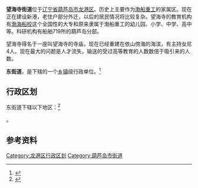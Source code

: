 {{Unreferenced |time=2008-11-09T08:49:33+00:00 }}
{{中国乡级行政区|21/14/03/004/000}}
'''望海寺街道'''位于[[辽宁省|辽宁省]][[葫芦岛市|葫芦岛市]][[龙港区|龙港区]]。历史上主要作为[[渤海船舶重工|渤船重工]]的家属区。现在正在建设新港，老住户部分外迁，以后的居民情况将比较复杂。望海寺的教育机构有[[渤海船校|渤海船校]]这个全国性的大专和原来隶属于渤船重工的幼儿园、小学、中学、高中等。科研机构有船舶719所的葫芦岛分部。

望海寺得名于一座叫望海寺的寺庙，现在已经重建在依山傍海的海滨，有主持女尼4人。现在最大的问题是人才流失，输送的受过高等教育的人数数倍于吸引来的人数。

'''东街道'''，是{{PRC admin/fullname|21/14/03/004/000|3}}下辖的一个[[乡镇|乡镇]]级行政单位。<ref>{{PRC admin/ref sgc|{{PRC admin/parent|21/14/03/004/000}}}}</ref>

== 行政区划 ==

东街道下辖以下地区：<ref>{{PRC admin/ref sgc|21/14/03/004/000}}</ref>

{{PRC admin/children|21/14/03/004/000}}。

== 参考资料 ==

{{reflist}}

{{PRC admin/navcat|21/14/03/004/000}}

[[Category:龙港区行政区划|Category:龙港区行政区划]]
[[Category:葫芦岛市街道|Category:葫芦岛市街道]]